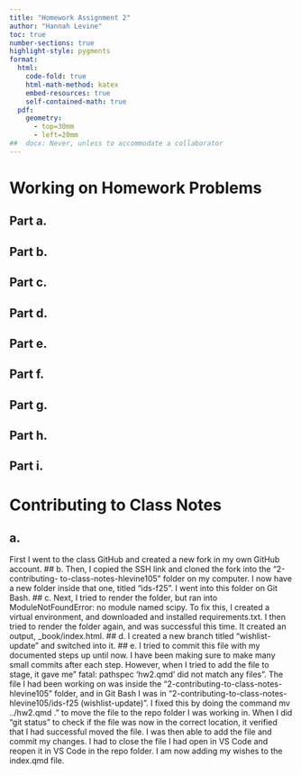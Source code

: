 ```yaml
---
title: "Homework Assignment 2"
author: "Hannah Levine"
toc: true
number-sections: true
highlight-style: pygments
format: 
  html: 
    code-fold: true
    html-math-method: katex
    embed-resources: true
    self-contained-math: true	
  pdf: 
    geometry: 
      - top=30mm
      - left=20mm
##  docx: Never, unless to accommodate a collaborator
---
```


# Working on Homework Problems

## Part a.

## Part b.

## Part c.

## Part d.

## Part e.

## Part f.

## Part g.

## Part h.

## Part i.

# Contributing to Class Notes
## a.
First I went to the class GitHub and created a new fork in my own 
GitHub account.
## b.
Then, I copied the SSH link and cloned the fork into the "2-contributing-
to-class-notes-hlevine105" folder on my computer. I now have a new folder 
inside that one, titled "ids-f25". I went into this folder on Git Bash.
## c.
Next, I tried to render the folder, but ran into ModuleNotFoundError:
no module named scipy. To fix this, I created a virtual environment, and
downloaded and installed requirements.txt. I then tried to render the folder again,
and was successful this time. It created an output, _book/index.html.
## d.
I created a new branch titled "wishlist-update" and switched into it.
## e.
I tried to commit this file with my documented steps up until now.
I have been making sure to make many small commits after each step. However,
when I tried to add the file to stage, it gave me" fatal: pathspec 'hw2.qmd' 
did not match any files". The file I had been working on was inside the 
"2-contributing-to-class-notes-hlevine105" folder, and in Git Bash I was in
"2-contributing-to-class-notes-hlevine105/ids-f25 (wishlist-update)". I fixed
this by doing the command mv ../hw2.qmd ." to move the file to the repo folder
I was working in. When I did "git status" to check if the file was now in the
correct location, it verified that I had successful moved the file. I was then able
to add the file and commit my changes. I had to close the file I had open in VS Code 
and reopen it in VS Code in the repo folder. I am now adding my wishes to the index.qmd file.
